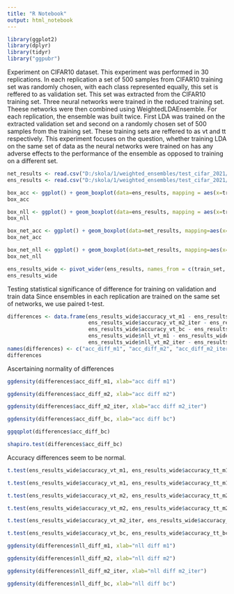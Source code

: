 ```yaml
---
title: "R Notebook"
output: html_notebook
---
```


```r
library(ggplot2)
library(dplyr)
library(tidyr)
library("ggpubr")
```

Experiment on CIFAR10 dataset.
This experiment was performed in 30 replications. In each replication a set of 500 samples from CIFAR10 training set was randomly chosen, with each class represented equally, this set is reffered to as validation set. This set was extracted from the CIFAR10 training set. Three neural networks were trained in the reduced training set. Theese networks were then combined using WeightedLDAEnsemble. For each replication, the ensemble was built twice. First LDA was trained on the extracted validation set and second on a randomly chosen set of 500 samples from the training set. These training sets are reffered to as vt and tt respectively.
This experiment focuses on the question, whether training LDA on the same set of data as the neural networks were trained on has any adverse effects to the performance of the ensemble as opposed to training on a different set.


```r
net_results <- read.csv("D:/skola/1/weighted_ensembles/test_cifar_2021/train_data/net_accuracies.csv")
ens_results <- read.csv("D:/skola/1/weighted_ensembles/test_cifar_2021/train_data/ensemble_accuracies.csv")
```

```r
box_acc <- ggplot() + geom_boxplot(data=ens_results, mapping = aes(x=train_set, y=accuracy)) + facet_wrap(~method)
box_acc
```

```r
box_nll <- ggplot() + geom_boxplot(data=ens_results, mapping = aes(x=train_set, y=nll)) + facet_wrap(~method)
box_nll
```

```r
box_net_acc <- ggplot() + geom_boxplot(data=net_results, mapping=aes(x=network, y=accuracy))
box_net_acc
```

```r
box_net_nll <- ggplot() + geom_boxplot(data=net_results, mapping=aes(x=network, y=nll))
box_net_nll
```

```r
ens_results_wide <- pivot_wider(ens_results, names_from = c(train_set, method), values_from = c(accuracy, nll))
ens_results_wide
```
Testing statistical significance of difference for training on validation and train data
Since ensembles in each replication are trained on the same set of networks, we use paired t-test.

```r
differences <- data.frame(ens_results_wide$accuracy_vt_m1 - ens_results_wide$accuracy_tt_m1, ens_results_wide$accuracy_vt_m2 - ens_results_wide$accuracy_tt_m2,
                          ens_results_wide$accuracy_vt_m2_iter - ens_results_wide$accuracy_tt_m2_iter, 
                          ens_results_wide$accuracy_vt_bc - ens_results_wide$accuracy_tt_bc,
                          ens_results_wide$nll_vt_m1 - ens_results_wide$nll_tt_m1, ens_results_wide$nll_vt_m2 - ens_results_wide$nll_tt_m2,
                          ens_results_wide$nll_vt_m2_iter - ens_results_wide$nll_tt_m2_iter, ens_results_wide$nll_vt_bc - ens_results_wide$nll_tt_bc)
names(differences) <- c("acc_diff_m1", "acc_diff_m2", "acc_diff_m2_iter", "acc_diff_bc", "nll_diff_m1", "nll_diff_m2", "nll_diff_m2_iter", "nll_diff_bc")
differences
```

Ascertaining normality of differences

```r
ggdensity(differences$acc_diff_m1, xlab="acc diff m1")
```
```r
ggdensity(differences$acc_diff_m2, xlab="acc diff m2")
```
```r
ggdensity(differences$acc_diff_m2_iter, xlab="acc diff m2_iter")
```
```r
ggdensity(differences$acc_diff_bc, xlab="acc diff bc")
```
```r
ggqqplot(differences$acc_diff_bc)
```
```r
shapiro.test(differences$acc_diff_bc)
```
Accuracy differences seem to be normal.

```r
t.test(ens_results_wide$accuracy_vt_m1, ens_results_wide$accuracy_tt_m1, paired=TRUE)
```
```r
t.test(ens_results_wide$accuracy_vt_m1, ens_results_wide$accuracy_tt_m1, paired=TRUE, alternative="less")
```
```r
t.test(ens_results_wide$accuracy_vt_m2, ens_results_wide$accuracy_tt_m2, paired=TRUE)
```
```r
t.test(ens_results_wide$accuracy_vt_m2, ens_results_wide$accuracy_tt_m2, paired=TRUE, alternative="less")
```
```r
t.test(ens_results_wide$accuracy_vt_m2_iter, ens_results_wide$accuracy_tt_m2_iter, paired=TRUE)
```
```r
t.test(ens_results_wide$accuracy_vt_bc, ens_results_wide$accuracy_tt_bc, paired=TRUE)
```





```r
ggdensity(differences$nll_diff_m1, xlab="nll diff m1")
```
```r
ggdensity(differences$nll_diff_m2, xlab="nll diff m2")
```
```r
ggdensity(differences$nll_diff_m2_iter, xlab="nll diff m2_iter")
```
```r
ggdensity(differences$nll_diff_bc, xlab="nll diff bc")
```




